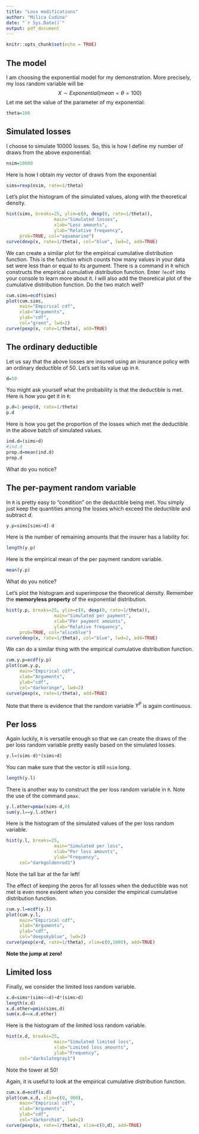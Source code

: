 ```yaml
---
title: "Loss modifications"
author: "Milica Cudina"
date: "`r Sys.Date()`"
output: pdf_document
---
```


```r
knitr::opts_chunk$set(echo = TRUE)
```
## The model
I am choosing the exponential model for my demonstration. More precisely, my loss random variable will be 
$$
X \sim Exponential(mean=\theta=100)
$$
Let me set the value of the parameter of my exponential:
```r
theta=100
```

## Simulated losses
I choose to simulate $10000$ losses. So, this is how I define my number of draws from the above exponential:
```r
nsim=10000
```
Here is how I obtain my vector of draws from the exponential:
```r
sims=rexp(nsim, rate=1/theta)
```
Let's plot the histogram of the simulated values, along with the theoretical density. 
```r
hist(sims, breaks=25, ylim=c(0, dexp(0, rate=1/theta)), 
                  main="Simulated losses", 
                  xlab="Loss amounts", 
                  ylab="Relative frequency",
     prob=TRUE, col="aquamarine")
curve(dexp(x, rate=1/theta), col="blue", lwd=2, add=TRUE)
```

We can create a similar plot for the empirical cumulative distribution function. This is the function which counts how many values in your data set were less than or equal to its argument. There is a command in `R` which constructs the empirical cumulative distribution function. Enter `?ecdf` into your console to learn more about it. I will also add the theoretical plot of the cumulative distribution function. Do the two match well?
```r
cum.sims=ecdf(sims)
plot(cum.sims,  
     main="Empirical cdf", 
     xlab="Arguments",
     ylab="cdf", 
     col="green", lwd=2)
curve(pexp(x, rate=1/theta), add=TRUE)
```

## The ordinary deductible
Let us say that the above losses are insured using an insurance policy with an ordinary deductible of $50$. Let's set its value up in `R`. 
```r
d=50
```
You might ask yourself what the probability is that the deductible is met. Here is how you get it in `R`:
```r
p.d=1-pexp(d, rate=1/theta)
p.d
```
Here is how you get the proportion of the losses which met the deductible in the above batch of simulated values. 
```r
ind.d=(sims>d)
#ind.d
prop.d=mean(ind.d)
prop.d
```
What do you notice?

## The per-payment random variable
In `R` is pretty easy to "condition" on the deductible being met. You simply just keep the quantities among the losses which exceed the deductible and subtract $d$. 
```r
y.p=sims[sims>d]-d
```
Here is the number of remaining amounts that the insurer has a liability for. 
```r
length(y.p)
```
Here is the empirical mean of the per payment random variable.
```r
mean(y.p)
```
What do you notice?

Let's plot the histogram and superimpose the theoretical density. Remember the **memoryless property** of the exponential distribution. 
```r
hist(y.p, breaks=25, ylim=c(0, dexp(0, rate=1/theta)), 
                  main="Simulated per payment", 
                  xlab="Per payment amounts", 
                  ylab="Relative frequency",
     prob=TRUE, col="aliceblue")
curve(dexp(x, rate=1/theta), col="blue", lwd=2, add=TRUE)

```

We can do a similar thing with the empirical cumulative distribution function. 
```r
cum.y.p=ecdf(y.p)
plot(cum.y.p,  
     main="Empirical cdf", 
     xlab="Arguments",
     ylab="cdf", 
     col="darkorange", lwd=2)
curve(pexp(x, rate=1/theta), add=TRUE)
```
Note that there is evidence that the random variable $Y^P$ is again continuous. 

## Per loss
Again luckily, `R` is versatile enough so that we can create the draws of the per loss random variable pretty easily based on the simulated losses. 
```r
y.l=(sims-d)*(sims>d)
```
You can make sure that the vector is still `nsim` long.
```r
length(y.l)
```
There is another way to construct the per loss random variable in `R`. Note the use of the command `pmax`.
```r
y.l.other=pmax(sims-d,0)
sum(y.l==y.l.other)
```

Here is the histogram of the simulated values of the per loss random variable. 
```r
hist(y.l, breaks=25,  
                  main="Simulated per loss", 
                  xlab="Per loss amounts", 
                  ylab="Frequency",
     col="darkgoldenrod1")
```

Note the tall bar at the far left!

The effect of keeping the zeros for all losses when the deductible was not met is even more evident when you consider the empirical cumulative distribution function. 
```r
cum.y.l=ecdf(y.l)
plot(cum.y.l,  
     main="Empirical cdf", 
     xlab="Arguments",
     ylab="cdf", 
     col="deepskyblue", lwd=2)
curve(pexp(x+d, rate=1/theta), xlim=c(0,1000), add=TRUE)
```

**Note the jump at zero!**

## Limited loss
Finally, we consider the limited loss random variable. 
```r
x.d=sims*(sims<=d)+d*(sims>d)
length(x.d)
x.d.other=pmin(sims,d)
sum(x.d==x.d.other)
```
Here is the histogram of the limited loss random variable. 
```r
hist(x.d, breaks=25,  
                  main="Simulated limited loss", 
                  xlab="Limited loss amounts", 
                  ylab="Frequency",
     col="darkslategray1")

```

Note the tower at $50$!

Again, it is useful to look at the empirical cumulative distribution function. 
```r
cum.x.d=ecdf(x.d)
plot(cum.x.d, xlim=c(0, 900), 
     main="Empirical cdf", 
     xlab="Arguments",
     ylab="cdf", 
     col="darkorchid", lwd=2)
curve(pexp(x, rate=1/theta), xlim=c(0,d), add=TRUE)
```

